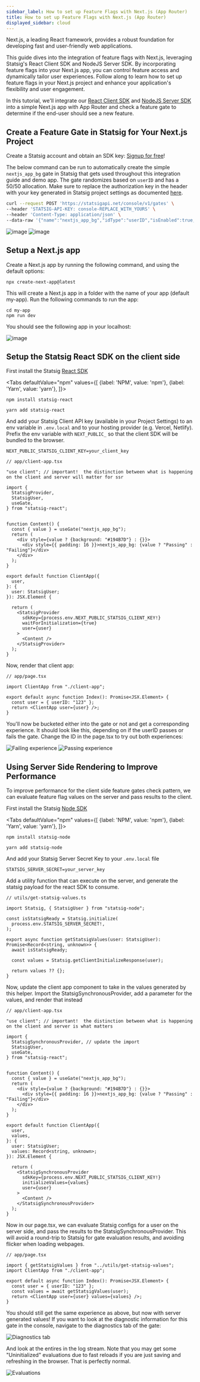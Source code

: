 ```yaml
---
sidebar_label: How to set up Feature Flags with Next.js (App Router)
title: How to set up Feature Flags with Next.js (App Router)
displayed_sidebar: cloud
---
```



Next.js, a leading React framework, provides a robust foundation for developing fast and user-friendly web applications.

This guide dives into the integration of feature flags with Next.js, leveraging Statsig's React Client SDK and NodeJS Server SDK. By incorporating feature flags into your Next.js app, you can control feature access and dynamically tailor user experiences. Follow along to learn how to set up feature flags in your Next.js project and enhance your application's flexibility and user engagement.

In this tutorial, we'll integrate our [React Client SDK](/client/deprecated/reactSDK) and [NodeJS Server SDK](https://docs.statsig.com/server/nodejsServerSDK) into a simple Next.js app with App Router and check a feature gate to determine if the end-user should see a new feature. 

## Create a Feature Gate in Statsig for Your Next.js Project

Create a Statsig account and obtain an SDK key: [Signup for free](https://www.statsig.com/signup)!

The below command can be run to automatically create the simple `nextjs_app_bg` gate in Statsig that gets used throughout this integration guide and demo app. The gate randomizes based on `userID` and has a 50/50 allocation. Make sure to replace the authorization key in the header with your key generated in Statsig project settings as documented [here](https://docs.statsig.com/console-api/introduction).
```bash
curl --request POST 'https://statsigapi.net/console/v1/gates' \
--header 'STATSIG-API-KEY: console-REPLACE_WITH_YOURS' \
--header 'Content-Type: application/json' \
--data-raw '{"name":"nextjs_app_bg","idType":"userID","isEnabled":true,"rules":[{"name":"Everyone","passPercentage":50,"conditions":[{"type":"public"}]}]}'
``` 
![image](/img/nextjs-gate.png)
![image](/img/nextjs-rule.png)

## Setup a Next.js app

Create a Next.js app by running the following command, and using the default options:

```
npx create-next-app@latest
```

This will create a Next.js app in a folder with the name of your app (default my-app). Run the following commands to run the app:

```
cd my-app
npm run dev
```

You should see the following app in your localhost:

![image](/img/nextjs-app.png)

## Setup the Statsig React SDK on the client side

First install the Statsig [React SDK](/client/deprecated/reactSDK)

<Tabs
  defaultValue="npm"
  values={[
    {label: 'NPM', value: 'npm'},
    {label: 'Yarn', value: 'yarn'},
  ]}>
  <TabItem value="npm">

```shell
npm install statsig-react
```

  </TabItem>
  <TabItem value="yarn">

```shell
yarn add statsig-react
```

  </TabItem>
</Tabs>

And add your Statsig Client API key (available in your Project Settings) to an env variable in `.env.local` and to your hosting provider (e.g. Vercel, Netlify). Prefix the env variable with `NEXT_PUBLIC_` so that the client SDK will be bundled to the browser.

```
NEXT_PUBLIC_STATSIG_CLIENT_KEY=your_client_key
```

```
// app/client-app.tsx

"use client"; // important!  the distinction between what is happening on the client and server will matter for ssr

import {
  StatsigProvider,
  StatsigUser,
  useGate,
} from "statsig-react";


function Content() {
  const { value } = useGate("nextjs_app_bg");
  return (
    <div style={value ? {background: "#194B7D"} : {}}>
      <div style={{ padding: 16 }}>nextjs_app_bg: {value ? "Passing" : "Failing"}</div>
    </div>
  );
}

export default function ClientApp({
  user,
}: {
  user: StatsigUser;
}): JSX.Element {

  return (
    <StatsigProvider
      sdkKey={process.env.NEXT_PUBLIC_STATSIG_CLIENT_KEY!}
      waitForInitialization={true}
      user={user}
    >
      <Content />
    </StatsigProvider>
  );
}

```

Now, render that client app:

```
// app/page.tsx

import ClientApp from "./client-app";

export default async function Index(): Promise<JSX.Element> {
  const user = { userID: "123" };
  return <ClientApp user={user} />;
}
```

You'll now be bucketed either into the gate or not and get a corresponding experience.  It should look like this, depending on if the userID passes or fails the gate.  Change the ID in the page.tsx to try out both experiences:

![Failing experience](https://github.com/statsig-io/docs/assets/74584483/fce851ac-588a-465e-a17d-5f29b1469294)
![Passing experience](https://github.com/statsig-io/docs/assets/74584483/b2c54ce8-0a1b-41a2-9a44-3668f6db0719)


## Using Server Side Rendering to Improve Performance

To improve performance for the client side feature gates check pattern, we can evaluate feature flag values on the server and pass results to the client. 

First install the Statsig [Node SDK](https://docs.statsig.com/server/nodejsServerSDK)

<Tabs
  defaultValue="npm"
  values={[
    {label: 'NPM', value: 'npm'},
    {label: 'Yarn', value: 'yarn'},
  ]}>
  <TabItem value="npm">

```shell
npm install statsig-node
```

  </TabItem>
  <TabItem value="yarn">

```shell
yarn add statsig-node
```

  </TabItem>
</Tabs>

And add your Statsig Server Secret Key to your `.env.local` file

```
STATSIG_SERVER_SECRET=your_server_key
```

Add a utility function that can execute on the server, and generate the statsig payload for the react SDK to consume.

```
// utils/get-statsig-values.ts

import Statsig, { StatsigUser } from "statsig-node";

const isStatsigReady = Statsig.initialize(
  process.env.STATSIG_SERVER_SECRET!,
);

export async function getStatsigValues(user: StatsigUser): Promise<Record<string, unknown>> {
  await isStatsigReady;

  const values = Statsig.getClientInitializeResponse(user);

  return values ?? {};
}
```

Now, update the client app component to take in the values generated by this helper.  Import the StatsigSynchronousProvider, add a parameter for the values, and render that instead

```
// app/client-app.tsx

"use client"; // important!  the distinction between what is happening on the client and server is what matters

import {
  StatsigSynchronousProvider, // update the import
  StatsigUser,
  useGate,
} from "statsig-react";


function Content() {
  const { value } = useGate("nextjs_app_bg");
  return (
    <div style={value ? {background: "#194B7D"} : {}}>
      <div style={{ padding: 16 }}>nextjs_app_bg: {value ? "Passing" : "Failing"}</div>
    </div>
  );
}

export default function ClientApp({
  user,
  values,
}: {
  user: StatsigUser;
  values: Record<string, unknown>;
}): JSX.Element {

  return (
    <StatsigSynchronousProvider
      sdkKey={process.env.NEXT_PUBLIC_STATSIG_CLIENT_KEY!}
      initializeValues={values}
      user={user}
    >
      <Content />
    </StatsigSynchronousProvider>
  );
}

```

Now in our page.tsx, we can evaluate Statsig configs for a user on the server side, and pass the results to the StatsigSynchronousProvider. This will avoid a round-trip to Statsig for gate evaluation results, and avoiding flicker when loading webpages. 

```
// app/page.tsx

import { getStatsigValues } from "../utils/get-statsig-values";
import ClientApp from "./client-app";

export default async function Index(): Promise<JSX.Element> {
  const user = { userID: "123" };
  const values = await getStatsigValues(user);
  return <ClientApp user={user} values={values} />;
}

```

You should still get the same experience as above, but now with server generated values!  If you want to look at the diagnostic information for this gate in the console, navigate to the diagnostics tab of the gate:

![Diagnostics tab](https://github.com/statsig-io/docs/assets/74584483/6ff0a447-bce9-499c-84fd-a35d9978cd6d)

And look at the entires in the log stream. Note that you may get some "Uninitialized" evaluations due to fast reloads if you are just saving and refreshing in the browser.  That is perfectly normal.

![Evaluations](https://github.com/statsig-io/docs/assets/74584483/cbefe306-80fe-417d-a0c0-cf816e0f48fd)

